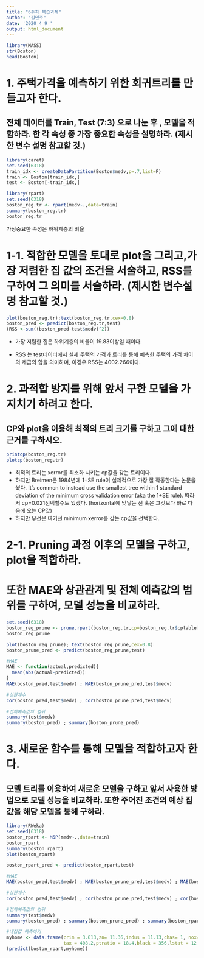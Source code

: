 ```yaml
---
title: "6주차 복습과제"
author: "김민주"
date: '2020 4 9 '
output: html_document
---
```


```r
library(MASS)
str(Boston)
head(Boston)
```

# 1. 주택가격을 예측하기 위한 회귀트리를 만들고자 한다.
## 전체 데이터를 Train, Test (7:3) 으로 나눈 후 , 모델을 적합하라. 한 각 속성 중 가장 중요한 속성을 설명하라. (제시한 변수 설명 참고할 것.)

```r
library(caret)
set.seed(6318)
train_idx <- createDataPartition(Boston$medv,p=.7,list=F)
train <- Boston[train_idx,]
test <- Boston[-train_idx,]

library(rpart)
set.seed(6318)
boston_reg.tr <- rpart(medv~.,data=train)
summary(boston_reg.tr)
boston_reg.tr
```

가장중요한 속성은 하위계층의 비율

# 1-1. 적합한 모델을 토대로 plot을 그리고,가장 저렴한 집 값의 조건을 서술하고, RSS를 구하여 그 의미를 서술하라. (제시한 변수설명 참고할 것.)

```r
plot(boston_reg.tr);text(boston_reg.tr,cex=0.8)
boston_pred <- predict(boston_reg.tr,test)
(RSS <-sum((boston_pred-test$medv)^2))
```

- 가장 저렴한 집은 하위계층의 비율이 19.83이상일 때이다. 

- RSS 는 test데이터에서 실제 주택의 가격과 트리를 통해 예측한 주택의 가격 차이의 제곱의 합을 의미하며, 이경우 RSS는 4002.266이다. 

# 2. 과적합 방지를 위해 앞서 구한 모델을 가지치기 하려고 한다.
## CP와 plot을 이용해 최적의 트리 크기를 구하고 그에 대한 근거를 구하시오.

```r
printcp(boston_reg.tr)
plotcp(boston_reg.tr)
```
- 최적의 트리는 xerror를 최소화 시키는 cp값을 갖는 트리이다. 
- 하지만 Breimen은  1984년에 1+SE rule이 실제적으로 가장 잘 작동한다는 논문을 썼다. It's common to instead use the smallest tree within 1 standard deviation of the minimum cross validation error (aka the 1+SE rule). 따라서 cp=0.021선택할수도 있겠다. (horizontal에 맞닿는 선 혹은 그것보다 바로 다음에 오는 CP값)
- 하지만 우선은 여기선 minimum xerror를 갖는 cp값을 선택한다. 

# 2-1. Pruning 과정 이후의 모델을 구하고, plot을 적합하라.
# 또한 MAE와 상관관계 및 전체 예측값의 범위를 구하여, 모델 성능을 비교하라.

```r
set.seed(6318)
boston_reg_prune <- prune.rpart(boston_reg.tr,cp=boston_reg.tr$cptable[which.min(boston_reg.tr$cptable[,"xerror"]),"CP"])
boston_reg_prune

plot(boston_reg_prune); text(boston_reg_prune,cex=0.8)
boston_prune_pred <- predict(boston_reg_prune,test)

#MAE
MAE <- function(actual,predicted){
  mean(abs(actual-predicted))
}
MAE(boston_pred,test$medv) ; MAE(boston_prune_pred,test$medv)

#상관계수
cor(boston_pred,test$medv) ; cor(boston_prune_pred,test$medv)

#전체예측값의 범위
summary(test$medv)
summary(boston_pred) ; summary(boston_prune_pred)

```

# 3. 새로운 함수를 통해 모델을 적합하고자 한다.
## 모델 트리를 이용하여 새로운 모델을 구하고 앞서 사용한 방법으로 모델 성능을 비교하라. 또한 주어진 조건의 예상 집 값을 해당 모델을 통해 구하라.

```r
library(RWeka)
set.seed(6318)
boston_rpart <- M5P(medv~.,data=train)
boston_rpart
summary(boston_rpart)
plot(boston_rpart)

boston_rpart_pred <- predict(boston_rpart,test)

#MAE
MAE(boston_pred,test$medv) ; MAE(boston_prune_pred,test$medv) ; MAE(boston_rpart_pred,test$medv)

#상관계수
cor(boston_pred,test$medv) ; cor(boston_prune_pred,test$medv) ; cor(boston_rpart_pred,test$medv)

#전체예측값의 범위
summary(test$medv)
summary(boston_pred) ; summary(boston_prune_pred) ; summary(boston_rpart_pred)

#내집값 예측하기 
myhome <- data.frame(crim = 3.613,zn= 11.36,indus = 11.13,chas= 1, nox=0.554,rm= 6,age=68.57,dis= 3.795,rad= 9.5,
                     tax = 408.2,ptratio = 18.4,black = 356,lstat = 12.6)
(predict(boston_rpart,myhome))

```











